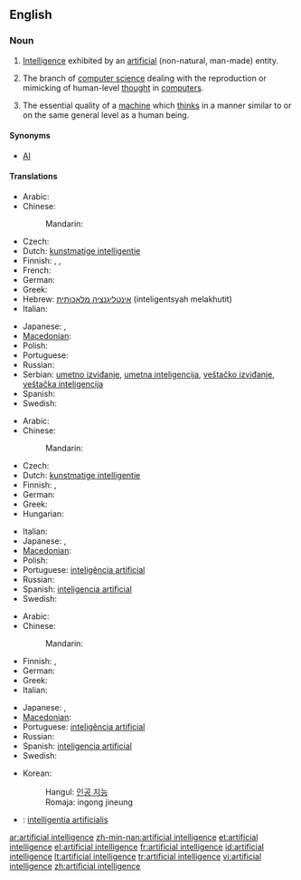 ==English==
{{wikipedia}}

===Noun===
{{en-noun|sg=[[artificial]] [[intelligence]]}}

# [[intelligence|Intelligence]] exhibited by an [[artificial]] (non-natural, man-made) entity.
# {{artificial intelligence}} The branch of [[computer science]] dealing with the reproduction or mimicking of human-level [[thought]] in [[computer]]s.
# The essential quality of a [[machine]] which [[think]]s in a manner similar to or on the same general level as a human being.

====Synonyms====
* [[AI]]

====Translations====
{{trans-top|intelligence exhibited by an artificial entity}}
* Arabic: {{t|ar|ذكاء اصطناعي|m|tr=dhaka'a iStinaa`ayy}}
* Chinese:
*: Mandarin: {{t|cmn|人工智能|tr=réngōng zhìnéng|sc=Hani}}
* Czech: {{t-|cs|umělá inteligence|f}}
* Dutch: [[kunstmatige intelligentie]] {{f}}
* Finnish: {{t-|fi|keinoäly}}, {{t-|fi|tekoäly}}, {{t-|fi|äly}}
* French: {{t|fr|intelligence artificielle|f}}
* German: {{t-|de|künstliche Intelligenz}}
* Greek: {{t+|el|τεχνητή νοημοσύνη|f|tr=technití noimosýni}}
* Hebrew: [[אינטליגנציה מלאכותית]] (inteligentsyah melakhutit) {{f}}
* Italian: {{t-|it|intelligenza artificiale}}
{{trans-mid}}
* Japanese: {{t-|ja|人工知能|tr=じんこうちのう, jinkō chinō}},  {{t|ja|アーティフィシャルインテリジェンス|tr=ātifisharuinterijensu}}
* [[Macedonian]]: {{t|mk|вештачка интелигенција|f|tr=véštačka inteligéncija}}
* Polish: {{t|pl|sztuczna inteligencja|f}}
* Portuguese: {{t+|pt|inteligência artificial}}
* Russian: {{t|ru|искусственный интеллект|m|tr=iskússtvennyj intellékt}}
* Serbian: [[umetno izviđanje]], [[umetna inteligencija]], [[veštačko izviđanje]], [[veštačka inteligencija]]
* Spanish: {{t+|es|inteligencia artificial}}
* Swedish: {{t-|sv|artificiell intelligens|c}}
{{trans-bottom}}

{{trans-top|branch of computer science}}
* Arabic: {{t|ar|ذكاء اصطناعي|m|tr=dhaka'a iStinaa`ayy}}
* Chinese:
*: Mandarin: {{t|cmn|人工智能|tr=réngōng zhìnéng|sc=Hani}}
* Czech: {{t-|cs|umělá inteligence|f}}
* Dutch: [[kunstmatige intelligentie]] {{f}}
* Finnish: {{t-|fi|keinoäly}}, {{t-|fi|tekoäly}}
* German: {{t-|de|künstliche Intelligenz}}
* Greek: {{t+|el|τεχνητή νοημοσύνη|f|tr=technití noimosýni}}
* Hungarian: {{t-|hu|mesterséges intelligencia}}
{{trans-mid}}
* Italian: {{t-|it|intelligenza artificiale}}
* Japanese: {{t-|ja|人工知能|tr=じんこうちのう, jinkō chinō}},  {{t|ja|アーティフィシャルインテリジェンス|tr=ātifisharuinterijensu}}
* [[Macedonian]]: {{t|mk|вештачка интелигенција|f|tr=véštačka inteligéncija}}
* Polish: {{t|pl|sztuczna inteligencja|f}}
* Portuguese: [[inteligência artificial]]
* Russian: {{t|ru|искусственный интеллект|m|tr=iskússtvennyj intellékt}}
* Spanish: [[inteligencia artificial]]
* Swedish: {{t-|sv|artificiell intelligens|c}}
{{trans-bottom}}

{{trans-top|quality of a machine}}
* Arabic: {{t|ar|ذكاء اصطناعي|m|tr=dhaka'a iStinaa`ayy}}
* Chinese:
*: Mandarin: {{t|cmn|人工智能|tr=réngōng zhìnéng|sc=Hani}}
* Finnish: {{t-|fi|keinoäly}}, {{t-|fi|tekoäly}}
* German: {{t-|de|künstliche Intelligenz}}
* Greek: {{t+|el|τεχνητή νοημοσύνη|f|tr=technití noimosýni}}
* Italian: {{t-|it|intelligenza artificiale}}
{{trans-mid}}
* Japanese: {{t-|ja|人工知能|tr=じんこうちのう, jinkō chinō}},  {{t|ja|アーティフィシャルインテリジェンス|tr=ātifisharuinterijensu}}
* [[Macedonian]]: {{t|mk|вештачка интелигенција|f|tr=véštačka inteligéncija}}
* Portuguese: [[inteligência artificial]]
* Russian: {{t|ru|искусственный интеллект|m|tr=iskússtvennyj intellékt}}
* Spanish: [[inteligencia artificial]]
* Swedish: {{t-|sv|artificiell intelligens|c}}
{{trans-bottom}}

{{checktrans-top|translations to be checked}}
* Korean:
*: Hangul: [[인공 지능]]
*: Romaja: ingong jineung
* {{ttbc|Latin}}: [[intelligentia artificialis]] {{f}}
{{trans-bottom}}

[[ar:artificial intelligence]]
[[zh-min-nan:artificial intelligence]]
[[et:artificial intelligence]]
[[el:artificial intelligence]]
[[fr:artificial intelligence]]
[[id:artificial intelligence]]
[[lt:artificial intelligence]]
[[tr:artificial intelligence]]
[[vi:artificial intelligence]]
[[zh:artificial intelligence]]